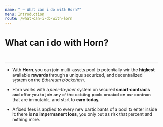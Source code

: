 ```yaml
---
name: " → What can i do with Horn?"
menu: Introduction
route: /what-can-i-do-with-horn
---
```


# What can i do with Horn?

<br/>
<hr/>

- With <b>Horn</b>, you can join multi-assets pool to potentially win the <b>highest</b> available <b>rewards</b> through a unique securized, and decentralized system on the <i>Ethereum blockchain</i>.

- Horn works with a <i>peer-to-peer</i> system on secured <b>smart-contracts</b> and offer you to join any of the existing pools created on our contract that are immutable, and start to <b>earn today</b>.

- A fixed fees is applied to every new participants of a pool to enter inside it: there is <b>no impermanent loss</b>, you only put as risk that percent and nothing more.
